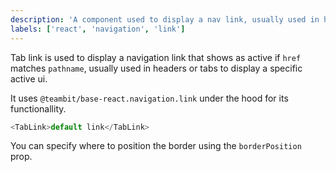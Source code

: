 ```yaml
---
description: 'A component used to display a nav link, usually used in headers or tabs to display a specific active ui'
labels: ['react', 'navigation', 'link']
---
```



Tab link is used to display a navigation link that shows as active if `href` matches `pathname`, usually used in headers or tabs to display a specific active ui.

It uses `@teambit/base-react.navigation.link` under the hood for its functionallity.

```js live
<TabLink>default link</TabLink>
```

You can specify where to position the border using the `borderPosition` prop.